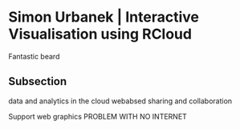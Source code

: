 # Simon Urbanek | Interactive Visualisation using RCloud {-}

Fantastic beard

## Subsection 

data and analytics in the cloud
webabsed
sharing and collaboration

Support web graphics
PROBLEM WITH NO INTERNET